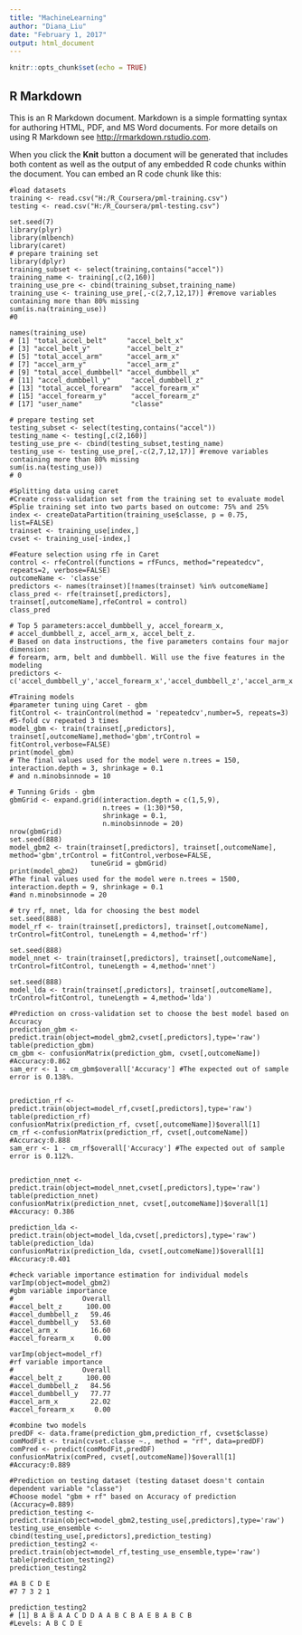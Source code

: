 ---
title: "MachineLearning"
author: "Diana_Liu"
date: "February 1, 2017"
output: html_document
---

```{r setup, include=FALSE}
knitr::opts_chunk$set(echo = TRUE)
```

## R Markdown

This is an R Markdown document. Markdown is a simple formatting syntax for authoring HTML, PDF, and MS Word documents. For more details on using R Markdown see <http://rmarkdown.rstudio.com>.

When you click the **Knit** button a document will be generated that includes both content as well as the output of any embedded R code chunks within the document. You can embed an R code chunk like this:

```{Wearable device data}

#load datasets
training <- read.csv("H:/R_Coursera/pml-training.csv")
testing <- read.csv("H:/R_Coursera/pml-testing.csv")
```

```
set.seed(7)
library(plyr)
library(mlbench)
library(caret)
# prepare training set
library(dplyr)
training_subset <- select(training,contains("accel"))
training_name <- training[,c(2,160)]
training_use_pre <- cbind(training_subset,training_name)
training_use <- training_use_pre[,-c(2,7,12,17)] #remove variables containing more than 80% missing
sum(is.na(training_use))
#0

names(training_use)
# [1] "total_accel_belt"     "accel_belt_x"        
# [3] "accel_belt_y"         "accel_belt_z"        
# [5] "total_accel_arm"      "accel_arm_x"         
# [7] "accel_arm_y"          "accel_arm_z"         
# [9] "total_accel_dumbbell" "accel_dumbbell_x"    
# [11] "accel_dumbbell_y"     "accel_dumbbell_z"    
# [13] "total_accel_forearm"  "accel_forearm_x"     
# [15] "accel_forearm_y"      "accel_forearm_z"     
# [17] "user_name"            "classe" 
```

```
# prepare testing set
testing_subset <- select(testing,contains("accel"))
testing_name <- testing[,c(2,160)]
testing_use_pre <- cbind(testing_subset,testing_name)
testing_use <- testing_use_pre[,-c(2,7,12,17)] #remove variables containing more than 80% missing
sum(is.na(testing_use))
# 0
```

```
#Splitting data using caret
#Create cross-validation set from the training set to evaluate model
#Splie training set into two parts based on outcome: 75% and 25%
index <- createDataPartition(training_use$classe, p = 0.75, list=FALSE)
trainset <- training_use[index,]
cvset <- training_use[-index,]
```

```
#Feature selection using rfe in Caret
control <- rfeControl(functions = rfFuncs, method="repeatedcv", repeats=2, verbose=FALSE)
outcomeName <- 'classe'
predictors <- names(trainset)[!names(trainset) %in% outcomeName]
class_pred <- rfe(trainset[,predictors], trainset[,outcomeName],rfeControl = control)
class_pred

# Top 5 parameters:accel_dumbbell_y, accel_forearm_x, 
# accel_dumbbell_z, accel_arm_x, accel_belt_z.
# Based on data instructions, the five parameters contains four major dimension:
# forearm, arm, belt and dumbbell. Will use the five features in the modeling
predictors <- c('accel_dumbbell_y','accel_forearm_x','accel_dumbbell_z','accel_arm_x','accel_belt_z')

```

```
#Training models
#parameter tuning uing Caret - gbm
fitControl <- trainControl(method = 'repeatedcv',number=5, repeats=3) 
#5-fold cv repeated 3 times
model_gbm <- train(trainset[,predictors], trainset[,outcomeName],method='gbm',trControl = fitControl,verbose=FALSE)
print(model_gbm)
# The final values used for the model were n.trees = 150, interaction.depth = 3, shrinkage = 0.1
# and n.minobsinnode = 10

# Tunning Grids - gbm
gbmGrid <- expand.grid(interaction.depth = c(1,5,9),
                       n.trees = (1:30)*50,
                       shrinkage = 0.1,
                       n.minobsinnode = 20)
nrow(gbmGrid)
set.seed(888)
model_gbm2 <- train(trainset[,predictors], trainset[,outcomeName], method='gbm',trControl = fitControl,verbose=FALSE,
                    tuneGrid = gbmGrid)
print(model_gbm2)
#The final values used for the model were n.trees = 1500, interaction.depth = 9, shrinkage = 0.1
#and n.minobsinnode = 20
```

```
# try rf, nnet, lda for choosing the best model
set.seed(888)
model_rf <- train(trainset[,predictors], trainset[,outcomeName], trControl=fitControl, tuneLength = 4,method='rf')

set.seed(888)
model_nnet <- train(trainset[,predictors], trainset[,outcomeName], trControl=fitControl, tuneLength = 4,method='nnet')

set.seed(888)
model_lda <- train(trainset[,predictors], trainset[,outcomeName], trControl=fitControl, tuneLength = 4,method='lda')
```

```
#Prediction on cross-validation set to choose the best model based on Accuracy
prediction_gbm <- predict.train(object=model_gbm2,cvset[,predictors],type='raw')
table(prediction_gbm)
cm_gbm <- confusionMatrix(prediction_gbm, cvset[,outcomeName]) #Accuracy:0.862
sam_err <- 1 - cm_gbm$overall['Accuracy'] #The expected out of sample error is 0.138%.


prediction_rf <- predict.train(object=model_rf,cvset[,predictors],type='raw')
table(prediction_rf)
confusionMatrix(prediction_rf, cvset[,outcomeName])$overall[1] 
cm_rf <-confusionMatrix(prediction_rf, cvset[,outcomeName]) #Accuracy:0.888
sam_err <- 1 - cm_rf$overall['Accuracy'] #The expected out of sample error is 0.112%.


prediction_nnet <- predict.train(object=model_nnet,cvset[,predictors],type='raw')
table(prediction_nnet)
confusionMatrix(prediction_nnet, cvset[,outcomeName])$overall[1] 
#Accuracy: 0.386

prediction_lda <- predict.train(object=model_lda,cvset[,predictors],type='raw')
table(prediction_lda)
confusionMatrix(prediction_lda, cvset[,outcomeName])$overall[1] 
#Accuracy:0.401
```
```
#check variable importance estimation for individual models
varImp(object=model_gbm2)
#gbm variable importance
#                 Overall
#accel_belt_z      100.00
#accel_dumbbell_z   59.46
#accel_dumbbell_y   53.60
#accel_arm_x        16.60
#accel_forearm_x     0.00

varImp(object=model_rf)
#rf variable importance
#                 Overall
#accel_belt_z      100.00
#accel_dumbbell_z   84.56
#accel_dumbbell_y   77.77
#accel_arm_x        22.02
#accel_forearm_x     0.00
```

```
#combine two models
predDF <- data.frame(prediction_gbm,prediction_rf, cvset$classe) 
comModFit <- train(cvset.classe ~., method = "rf", data=predDF)
comPred <- predict(comModFit,predDF)
confusionMatrix(comPred, cvset[,outcomeName])$overall[1] 
#Accuracy:0.889
```

```
#Prediction on testing dataset (testing dataset doesn't contain dependent variable "classe")
#Choose model "gbm + rf" based on Accuracy of prediction (Accuracy=0.889)
prediction_testing <- predict.train(object=model_gbm2,testing_use[,predictors],type='raw')
testing_use_ensemble <- cbind(testing_use[,predictors],prediction_testing)
prediction_testing2 <- predict.train(object=model_rf,testing_use_ensemble,type='raw')
table(prediction_testing2)
prediction_testing2

#A B C D E 
#7 7 3 2 1 

prediction_testing2
# [1] B A B A A C D D A A B C B A E B A B C B
#Levels: A B C D E
```
